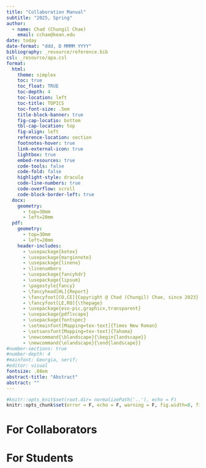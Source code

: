 ```yaml
---
title: "Collaboration Manual"
subtitle: "2025, Spring"
author:
  - name: Chad (Chungil Chae)
    email: cchae@kean.edu
date: today
date-format: "ddd, D MMMM YYYY"
bibliography: _resource/reference.bib
csl: _resource/apa.csl
format: 
  html:
    theme: simplex
    toc: true
    toc_float: TRUE
    toc-depth: 4
    toc-location: left
    toc-title: TOPICS
    toc-font-size: .5em
    title-block-banner: true
    fig-cap-locatio: bottom
    tbl-cap-location: top
    fig-align: left
    reference-location: section
    footnotes-hover: true
    link-external-icon: true
    lightbox: true
    embed-resources: true
    code-tools: false
    code-fold: false
    highlight-style: dracula
    code-line-numbers: true
    code-overflow: scroll
    code-block-border-left: true
  docx: 
    geometry: 
      - top=30mm
      - left=20mm
  pdf: 
    geometry: 
      - top=30mm
      - left=20mm
    header-includes:
      - \usepackage{kotex}
      - \usepackage{marginnote}
      - \usepackage{lineno}
      - \linenumbers
      - \usepackage{fancyhdr}
      - \usepackage{lipsum}
      - \pagestyle{fancy}
      - \fancyhead[HL]{Report}
      - \fancyfoot[CO,CE]{Copyright @ Chad (Chungil) Chae, since 2023}
      - \fancyfoot[LE,RO]{\thepage}
      - \usepackage{eso-pic,graphicx,transparent}
      - \usepackage{pdflscape}
      - \usepackage{fontspec}
      - \setmainfont[Mapping=tex-text]{Times New Roman}
      - \setsansfont[Mapping=tex-text]{Tahoma}
      - \newcommand{\blandscape}{\begin{landscape}}
      - \newcommand{\elandscape}{\end{landscape}}
#number-sections: true
#number-depth: 4
#mainfont: Georgia, serif;
#editor: visual
fontsize: .88em
abstract-title: "Abstract"
abstract: ""
---
```




```r
#knitr::opts_knit$set(root.dir= normalizePath('..'), echo = F)
knitr::opts_chunk$set(error = F, echo = F, warning = F, fig.width=8, fig.height=6)

```

# For Collaborators



# For Students